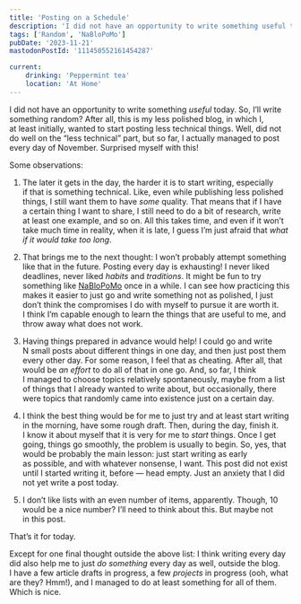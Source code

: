 ```yaml
---
title: 'Posting on a Schedule'
description: 'I did not have an opportunity to write something useful today. So, I’ll write something random? After all, this is my less polished blog, in which I, at least initially, wanted to start posting less technical things. Well, did not do well on the “less technical” part, but so far, I actually managed to post every day of November. Surprised myself with this! In this post, I’m sharing some observations from this experience so far.'
tags: ['Random', 'NaBloPoMo']
pubDate: '2023-11-21'
mastodonPostId: '111450552161454287'

current:
	drinking: 'Peppermint tea'
	location: 'At Home'
---
```


I did not have an opportunity to write something _useful_ today. So, I’ll write something random? After all, this is my less polished blog, in which I, at least initially, wanted to start posting less technical things. Well, did not do well on the “less technical” part, but so far, I actually managed to post every day of November. Surprised myself with this!

Some observations:

1. The later it gets in the day, the harder it is to start writing, especially if that is something technical. Like, even while publishing less polished things, I still want them to have _some_ quality. That means that if I have a certain thing I want to share, I still need to do a bit of research, write at least one example, and so on. All this takes time, and even if it won’t take much time in reality, when it is late, I guess I’m just afraid that _what if it would take too long_.

2. That brings me to the next thought: I won’t probably attempt something like that in the future. Posting every day is exhausting! I never liked deadlines, never liked _habits_ and _traditions_. It might be fun to try something like [NaBloPoMo](https://indieweb.org/National_Blog_Posting_Month) once in a while. I can see how practicing this makes it easier to just go and write something not as polished, I just don’t think the compromises I do with myself to pursue it are worth it. I think I’m capable enough to learn the things that are useful to me, and throw away what does not work.

3. Having things prepared in advance would help! I could go and write N small posts about different things in one day, and then just post them every other day. For some reason, I feel that as cheating. After all, that would be _an effort_ to do all of that in one go. And, so far, I think I managed to choose topics relatively spontaneously, maybe from a list of things that I already wanted to write about, but occasionally, there were topics that randomly came into existence just on a certain day.

4. I think the best thing would be for me to just try and at least start writing in the morning, have some rough draft. Then, during the day, finish it. I know it about myself that it is very for me to _start_ things. Once I get going, things go smoothly, the problem is usually to begin. So, yes, that would be probably the main lesson: just start writing as early as possible, and with whatever nonsense, I want. This post did not exist until I started writing it, before — head empty. Just an anxiety that I did not yet write a post today.

5. I don’t like lists with an even number of items, apparently. Though, 10 would be a nice number? I’ll need to think about this. But maybe not in this post.

That’s it for today.

Except for one final thought outside the above list: I think writing every day did also help me to just _do something_ every day as well, outside the blog. I have a few article drafts in progress, a few _projects_ in progress (ooh, what are they? Hmm!), and I managed to do at least something for all of them. Which is nice.
